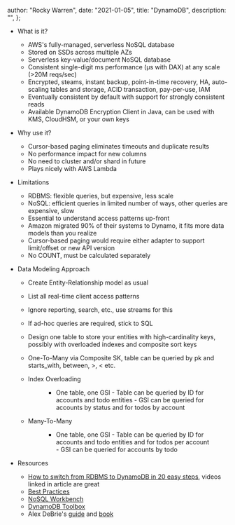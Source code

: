
  author: "Rocky Warren",
  date: "2021-01-05",
  title: "DynamoDB",
  description: "",
};


- What is it?
  - AWS's fully-managed, serverless NoSQL database
  - Stored on SSDs across multiple AZs
  - Serverless key-value/document NoSQL database
  - Consistent single-digit ms performance (µs with DAX) at any scale (>20M reqs/sec)
  - Encrypted, steams, instant backup, point-in-time recovery, HA, auto-scaling tables and storage, ACID transaction, pay-per-use, IAM
  - Eventually consistent by default with support for strongly consistent reads
  - Available DynamoDB Encryption Client in Java, can be used with KMS, CloudHSM, or your own keys
- Why use it?
  - Cursor-based paging eliminates timeouts and duplicate results
  - No performance impact for new columns
  - No need to cluster and/or shard in future
  - Plays nicely with AWS Lambda
- Limitations
  - RDBMS: flexible queries, but expensive, less scale
  - NoSQL: efficient queries in limited number of ways, other queries are expensive, slow
  - Essential to understand access patterns up-front
  - Amazon migrated 90% of their systems to Dynamo, it fits more data models than you realize
  - Cursor-based paging would require either adapter to support limit/offset or new API version
  - No COUNT, must be calculated separately
- Data Modeling Approach

  - Create Entity-Relationship model as usual
  - List all real-time client access patterns
  - Ignore reporting, search, etc., use streams for this
  - If ad-hoc queries are required, stick to SQL
  - Design one table to store your entities with high-cardinality keys, possibly with overloaded indexes and composite sort keys
  - One-To-Many via Composite SK, table can be queried by pk and starts_with, between, >, < etc.
  - Index Overloading

    <Figure caption="DynamoDB index overloading" src="ddbIndexOverloading" />

    - One table, one GSI - Table
      can be queried by ID for accounts and todo entities - GSI can be queried for
      accounts by status and for todos by account

  - Many-To-Many

    <Figure caption="DynamoDB many-to-many" src="ddbManyToMany" />

    - One table, one GSI - Table can be
      queried by ID for accounts and todo entities and for todos per account - GSI
      can be queried for accounts by todo

- Resources
  - [How to switch from RDBMS to DynamoDB in 20 easy steps](https://www.jeremydaly.com/how-to-switch-from-rdbms-to-dynamodb-in-20-easy-steps/), videos linked in article are great
  - [Best Practices](https://docs.aws.amazon.com/amazondynamodb/latest/developerguide/best-practices.html)
  - [NoSQL Workbench](https://docs.aws.amazon.com/amazondynamodb/latest/developerguide/workbench.settingup.html)
  - [DynamoDB Toolbox](https://github.com/jeremydaly/dynamodb-toolbox)
  - Alex DeBrie's [guide](https://www.dynamodbguide.com/) and [book](https://www.dynamodbbook.com/?ck_subscriber_id=512831524#buy)
